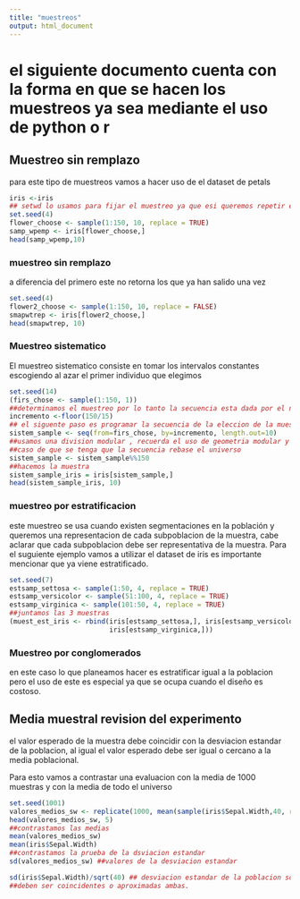 ```yaml
---
title: "muestreos"
output: html_document
---
```

# el siguiente documento cuenta con la forma en que se hacen los muestreos ya sea mediante el uso de python o  r 

## Muestreo sin remplazo 
para este tipo de muestreos vamos a hacer uso de el dataset de petals 
```r
iris <-iris
## setwd lo usamos para fijar el muestreo ya que esi queremos repetir el experimento el ##resultado sera diferente.  
set.seed(4)
flower_choose <- sample(1:150, 10, replace = TRUE)
samp_wpemp <- iris[flower_choose,]
head(samp_wpemp,10)
```

### muestreo sin remplazo

a diferencia del primero este no retorna los que ya han salido una vez 
```r
set.seed(4)
flower2_choose <- sample(1:150, 10, replace = FALSE)
smapwtrep <- iris[flower2_choose,]
head(smapwtrep, 10)
```


### Muestreo sistematico 

El muestreo sistematico consiste en tomar los intervalos constantes escogiendo al azar 
el primer individuo que elegimos 

```r
set.seed(14)
(firs_chose <- sample(1:150, 1))
##determinamos el muestreo por lo tanto la secuencia esta dada por el numero de la ##muestra sobre el numero de observaciones que quiero obtener.
incremento <-floor(150/15) 
## el siguente paso es programar la secuencia de la eleccion de la muestra 
sistem_sample <- seq(from=firs_chose, by=incremento, length.out=10)
##usamos una division modular , recuerda el uso de geometria modular y el reloj en dado
##caso de que se tenga que la secuencia rebase el universo
sistem_sample <- sistem_sample%%150
##hacemos la muestra 
sistem_sample_iris = iris[sistem_sample,]
head(sistem_sample_iris, 10)

```

### muestreo por estratificacion 
este muestreo se usa cuando existen segmentaciones en la población y queremos una representacion de cada subpoblacion de la muestra, cabe aclarar que cada subpoblacion debe ser representativa de la muestra. Para el suguiente ejemplo vamos a utilizar el dataset de iris es importante mencionar que ya viene estratificado.
```r
set.seed(7)
estsamp_settosa <- sample(1:50, 4, replace = TRUE)
estsamp_versicolor <- sample(51:100, 4, replace = TRUE)
estsamp_virginica <- sample(101:50, 4, replace = TRUE)
##juntamos las 3 muestras 
(muest_est_iris <- rbind(iris[estsamp_settosa,], iris[estsamp_versicolor,],
                         iris[estsamp_virginica,]))
```
### Muestreo por conglomerados 
en este caso lo que planeamos hacer es estratificar igual a la poblacion pero el uso de este es especial ya que se ocupa cuando el diseño es costoso.


## Media muestral revision del experimento 
 el valor esperado de la muestra debe coincidir con la desviacion estandar de la poblacion, al igual el valor esperado debe ser igual o cercano a la media poblacional.

Para esto vamos a contrastar una evaluacion con la media de 1000 muestras y con la media de todo el universo 

```r
set.seed(1001)
valores_medios_sw <- replicate(1000, mean(sample(iris$Sepal.Width,40, replace = TRUE)))
head(valores_medios_sw, 5)
##contrastamos las medias 
mean(valores_medios_sw)
mean(iris$Sepal.Width)
##contrastamos la prueba de la dsviacion estandar
sd(valores_medios_sw) ##valores de la desviacion estandar

sd(iris$Sepal.Width)/sqrt(40) ## desviacion estandar de la poblacion sobre la raiz de N
##deben ser coincidentes o aproximadas ambas.


```








